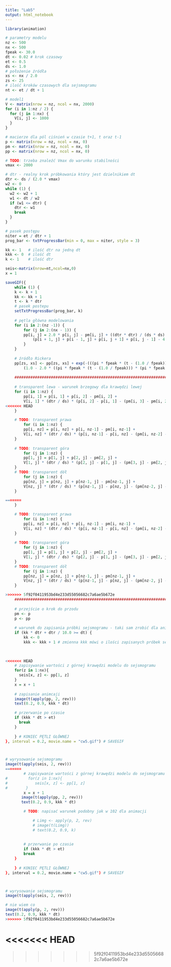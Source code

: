 ```yaml
---
title: "Lab5"
output: html_notebook
---
```



```r
library(animation)

# parametry modelu
nz <- 500
nx <- 500
fpeak <- 30.0
dt <- 0.02 # krok czasowy
et <- 0.5
ds <- 1.0
# położenie źródła
xs <- nx / 2.0
zs <- 25
# ilość kroków czasowych dla sejsmogramu
nt <- et / dt + 1

# model1
V <- matrix(nrow = nz, ncol = nx, 2000)
for (i in 1:nz / 2) {
  for (j in 1:nx) {
    V[i, j] <- 1000
  }  
}

# macierze dla pól ciśnień w czasie t+1, t oraz t-1
p <- matrix(nrow = nz, ncol = nx, 0)
pm <- matrix(nrow = nz, ncol = nx, 0)
pp <- matrix(nrow = nz, ncol = nx, 0)

# TODO: trzeba znaleźć Vmax do warunku stabilności
vmax <- 2000

# dtr - realny krok próbkowania który jest dzielnikiem dt
dtr <- ds / (2.0 * vmax)
w2 <- 0
while (1) {
  w2 <- w2 + 1
  w1 <- dt / w2
  if (w1 <= dtr) {
    dtr <- w1
    break
  }
}

# pasek postępu
niter = et / dtr + 1
prog_bar <- txtProgressBar(min = 0, max = niter, style = 3)

kk <- 1   # ilość dtr na jedną dt
kkk <- 0  # ilość dt
k <- 1    # ilość dtr

seis<-matrix(nrow=nt,ncol=nx,0)
x = 1

saveGIF({
    while (1) {
    k <- k + 1
    kk <- kk + 1
    t <- k * dtr
    # pasek postepu
    setTxtProgressBar(prog_bar, k)
    
    # pętla główna modelowania
    for (i in 2:(nz -1)) {
        for (j in 2:(nx - 1)) {
        pp[i, j] = 2.0 * p[i, j] - pm[i, j] + ((dtr * dtr) / (ds * ds) * V[i, j] * V[i, j]) *
            (p[i + 1, j] + p[i - 1, j] + p[i, j + 1] + p[i, j - 1] - 4.0 * p[i, j])
        }
    }
    
    # źródło Rickera
    pp[zs, xs] <- pp[zs, xs] + exp(-(((pi * fpeak * (t - (1.0 / fpeak))) * (pi * fpeak * (t - (1.0 / fpeak)))))) *
        (1.0 - 2.0 * ((pi * fpeak * (t - (1.0 / fpeak))) * (pi * fpeak * (t - (1.0 / fpeak)))))
    
    ######################################################################################
    
    # transparent lewa - warunek brzegowy dla krawędzi lewej
    for (i in 1:nz) {
        pp[i, 1] = p[i, 1] + p[i, 2] - pm[i, 2] +
        V[i, 1] * (dtr / ds) * (p[i, 2] - p[i, 1] - (pm[i, 3] - pm[i, 2]))
<<<<<<< HEAD
    }

    # TODO: transparent prawa
        for (i in 1:nz) {
        pp[i, nz] = p[i, nz] + p[i, nz-1] - pm[i, nz-1] +
        V[i, nz] * (dtr / ds) * (p[i, nz-1] - p[i, nz] - (pm[i, nz-2] - pm[i, nz-1]))
    }
    
    # TODO: transparent góra
        for (j in 1:nz) {
        pp[1, j] = p[1, j] + p[2, j] - pm[2, j] +
        V[1, j] * (dtr / ds) * (p[2, j] - p[1, j] - (pm[3, j] - pm[2, j]))
    }
    # TODO: transparent dół
        for (j in 1:nz) {
        pp[nz, j] = p[nz, j] + p[nz-1, j] - pm[nz-1, j] +
        V[nz, j] * (dtr / ds) * (p[nz-1, j] - p[nz, j] - (pm[nz-2, j] - pm[nz-1, j]))
    }

=======
    }

    # TODO: transparent prawa
        for (i in 1:nz) {
        pp[i, nz] = p[i, nz] + p[i, nz-1] - pm[i, nz-1] +
        V[i, nz] * (dtr / ds) * (p[i, nz-1] - p[i, nz] - (pm[i, nz-2] - pm[i, nz-1]))
    }
    
    # TODO: transparent góra
        for (j in 1:nz) {
        pp[1, j] = p[1, j] + p[2, j] - pm[2, j] +
        V[1, j] * (dtr / ds) * (p[2, j] - p[1, j] - (pm[3, j] - pm[2, j]))
    }
    # TODO: transparent dół
        for (j in 1:nz) {
        pp[nz, j] = p[nz, j] + p[nz-1, j] - pm[nz-1, j] +
        V[nz, j] * (dtr / ds) * (p[nz-1, j] - p[nz, j] - (pm[nz-2, j] - pm[nz-1, j]))
    }

>>>>>>> 5f92f0411953bd4e233d55056682c7a6ae5b672e
    ######################################################################################
    
    # przejście o krok do przodu
    pm <- p
    p <- pp
    
    # warunek do zapisania próbki sejsmogramu - taki sam zrobić dla animacji!
    if (kk * dtr + dtr / 10.0 >= dt) {
        kk <- 0
        kkk <- kkk + 1 # zmienna kkk mówi o ilości zapisanych próbek sejsmogramu
        

        
<<<<<<< HEAD
    # zapisywanie wartości z górnej krawędzi modelu do sejsmogramu
    for(z in 1:nx){
      seis[x, z] <- pp[1, z]
    }
    x = x + 1
    
    # zapisanie animcaji 
    image(t(apply(pp, 2, rev)))
    text(0.2, 0.9, kkk * dt)

    # przerwanie po czasie
    if (kkk * dt > et)
      break
    }
    
    } # KONIEC PĘTLI GŁÓWNEJ
}, interval = 0.2, movie.name = "cw5.gif") # SAVEGIF



# wyrysowanie sejsmogramu
image(t(apply(seis, 2, rev)))
=======
        # zapisywanie wartości z górnej krawędzi modelu do sejsmogramu
#         for(z in 1:nx){
#            seis[x, z] <- pp[1, z]
#        }
        x = x + 1
       image(t(apply(pp, 2, rev)))
       text(0.2, 0.9, kkk * dt)

        # TODO: napisać warunek podobny jak w 102 dla animacji

            # Limg <- apply(p, 2, rev)
            # image(t(Limg))
            # text(0.2, 0.9, k)
        
        
        # przerwanie po czasie
        if (kkk * dt > et)
        break
    }
    
    } # KONIEC PĘTLI GŁÓWNEJ
}, interval = 0.2, movie.name = "cw5.gif") # SAVEGIF



# wyrysowanie sejsmogramu
image(t(apply(seis, 2, rev)))

# nie wiem co
image(t(apply(p, 2, rev)))
text(0.2, 0.9, kkk * dt)
>>>>>>> 5f92f0411953bd4e233d55056682c7a6ae5b672e


```


<<<<<<< HEAD
=======







>>>>>>> 5f92f0411953bd4e233d55056682c7a6ae5b672e
